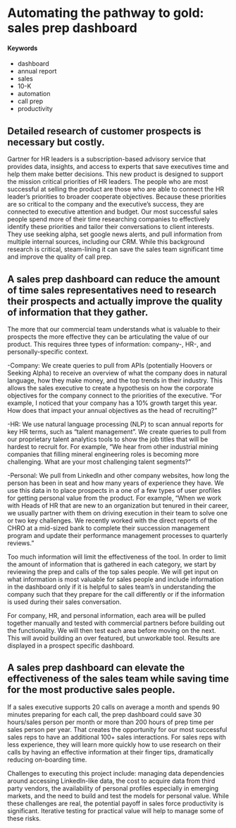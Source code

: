 # Automating the pathway to gold: sales prep dashboard {#sales-prep-dashboard}

#### Keywords {-}
- dashboard 
- annual report 
- sales 
- 10-K 
- automation 
- call prep
- productivity

## Detailed research of customer prospects is necessary but costly. 
Gartner for HR leaders is a subscription-based advisory service that provides data, insights, and access to experts that save executives time and help them make better decisions.  This new product is designed to support the mission critical priorities of HR leaders.   The people who are most successful at selling the product are those who are able to connect the HR leader's priorities to broader cooperate objectives.   Because these priorities are so critical to the company and the executive's success, they are connected to executive attention and budget. Our most successful sales people spend more of their time researching companies to effectively identify these priorities and tailor their conversations to client interests.  They use seeking alpha, set google news alerts, and pull information from multiple internal sources, including our CRM. While this background research is critical, steam-lining it can save the sales team significant time and improve the quality of call prep. 
    
## A sales prep dashboard can reduce the amount of time sales representatives need to research their prospects and actually improve the quality of information that they gather. 
The more that our commercial team understands what is valuable to their prospects the more effective they can be articulating the value of our product. This requires three types of information: company-, HR-, and personally-specific context.

-Company: We create queries to pull from APIs (potentially Hoovers or Seeking Alpha) to receive an overview of what the company does in natural language, how they make money, and the top trends in their industry. This allows the sales executive to create a hypothesis on how the corporate objectives for the company connect to the priorities of the executive. "For example, I noticed that your company has a 10% growth target this year. How does that impact your annual objectives as the head of recruiting?"

-HR: We use natural language processing (NLP) to scan annual reports for key HR terms, such as "talent management". We create queries to pull from our proprietary talent analytics tools to show the job titles that will be hardest to recruit for. For example, "We hear from other industrial mining companies that filling mineral engineering roles is becoming more challenging. What are your most challenging talent segments?"

-Personal: We pull from LinkedIn and other company websites, how long the person has been in seat and how many years of experience they have. We use this data in to place prospects in a one of a few types of user profiles for getting personal value from the product. For example, "When we work with Heads of HR that are new to an organization but tenured in their career, we usually partner with them on driving execution in their team to solve one or two key challenges. We recently worked with the direct reports of the CHRO at a mid-sized bank to complete their succession management program and update their performance management processes to quarterly reviews."

Too much information will limit the effectiveness of the tool. In order to limit the amount of information that is gathered in each category, we start by reviewing the prep and calls of the top sales people. We will get input on what information is most valuable for sales people and include information in the dashboard only if it is helpful to sales team's in understanding the company such that they prepare for the call differently or if the information is used during their sales conversation.

For company, HR, and personal information, each area will be pulled together manually and tested with commercial partners before building out the functionality. We will then test each area before moving on the next. This will avoid building an over featured, but unworkable tool. Results are displayed in a prospect specific dashboard.

## A sales prep dashboard can elevate the effectiveness of the sales team while saving time for the most productive sales people.
If a sales executive supports 20 calls on average a month and spends 90 minutes preparing for each call, the prep dashboard could save 30 hours/sales person per month or more than 200 hours of prep time per sales person per year. That creates the opportunity for our most successful sales reps to have an additional 100+ sales interactions. For sales reps with less experience, they will learn more quickly how to use research on their calls by having an effective information at their finger tips, dramatically reducing on-boarding time.

Challenges to executing this project include: managing data dependencies around accessing LinkedIn-like data, the cost to acquire data from third party vendors, the availability of personal profiles especially in emerging markets, and the need to build and test the models for personal value. While these challenges are real, the potential payoff in sales force productivity is significant. Iterative testing for practical value will help to manage some of these risks.    

